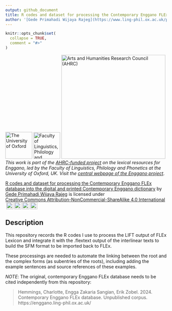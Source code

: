 ```yaml
---
output: github_document
title: R codes and dataset for processing the Contemporary Enggano FLEx database into the digital and printed Contemporary Enggano dictionary
author: '[Gede Primahadi Wijaya Rajeg](https://www.ling-phil.ox.ac.uk/people/gede-rajeg) <a itemprop="sameAs" content="https://orcid.org/0000-0002-2047-8621" href="https://orcid.org/0000-0002-2047-8621" target="orcid.widget" rel="noopener noreferrer" style="vertical-align:top;"><img src="https://orcid.org/sites/default/files/images/orcid_16x16.png" style="width:1em;margin-right:.5em;" alt="ORCID iD icon"></a><br>University of Oxford, UK & Universitas Udayana, Indonesia'
---
```


<!-- README.md is generated from README.Rmd. Please edit that file -->

```r
knitr::opts_chunk$set(
  collapse = TRUE,
  comment = "#>"
)
```


<!-- badges: start -->
[![The University of Oxford](file-oxweb-logo.gif){width="84"}](https://www.ox.ac.uk/) [![Faculty of Linguistics, Philology and Phonetics, the University of Oxford](file-lingphil.png){width="83"}](https://www.ling-phil.ox.ac.uk/) [![Arts and Humanities Research Council (AHRC)](file-ahrc.png){width="325"}](https://www.ukri.org/councils/ahrc/) </br>*This work is part of the [AHRC-funded project](https://app.dimensions.ai/details/grant/grant.12915105) on the lexical resources for Enggano, led by the Faculty of Linguistics, Philology and Phonetics at the University of Oxford, UK. Visit the [central webpage of the Enggano project](https://enggano.ling-phil.ox.ac.uk/)*.
<p xmlns:cc="http://creativecommons.org/ns#" xmlns:dct="http://purl.org/dc/terms/"><a property="dct:title" rel="cc:attributionURL" href="https://github.com/engganolang/eno-flex">R codes and dataset for processing the Contemporary Enggano FLEx database into the digital and printed Contemporary Enggano dictionary</a> by <a rel="cc:attributionURL dct:creator" property="cc:attributionName" href="https://orcid.org/0000-0002-2047-8621">Gede Primahadi Wijaya Rajeg</a> is licensed under <a href="https://creativecommons.org/licenses/by-nc-sa/4.0/?ref=chooser-v1" target="_blank" rel="license noopener noreferrer" style="display:inline-block;">Creative Commons Attribution-NonCommercial-ShareAlike 4.0 International<img style="height:22px!important;margin-left:3px;vertical-align:text-bottom;" src="https://mirrors.creativecommons.org/presskit/icons/cc.svg?ref=chooser-v1" alt=""><img style="height:22px!important;margin-left:3px;vertical-align:text-bottom;" src="https://mirrors.creativecommons.org/presskit/icons/by.svg?ref=chooser-v1" alt=""><img style="height:22px!important;margin-left:3px;vertical-align:text-bottom;" src="https://mirrors.creativecommons.org/presskit/icons/nc.svg?ref=chooser-v1" alt=""><img style="height:22px!important;margin-left:3px;vertical-align:text-bottom;" src="https://mirrors.creativecommons.org/presskit/icons/sa.svg?ref=chooser-v1" alt=""></a></p>
<!-- badges: end -->

## Description

This repository records the R codes I use to process the LIFT output of FLEx Lexicon and integrate it with the .flextext output of the interlinear texts to build the SFM format to be imported back to FLEx.

These processings are needed to automate the linking between the root and the complex forms (as subentries of the roots), including adding the example sentences and source references of these examples.

*NOTE*: The original, contemporary Enggano FLEx database needs to be cited independently from this repository:

> Hemmings, Charlotte, Engga Zakaria Sangian, Erik Zobel. 2024. Contemporary Enggano FLEx database. Unpublished corpus. https://enggano.ling-phil.ox.ac.uk/
